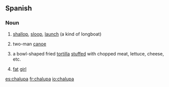 ==Spanish==
{{wikipedia}}
===Noun===
{{es-noun-f}}

# {{nautical|lang=es}} [[shallop]], [[sloop]], [[launch]] (a kind of longboat)
# {{Mexico|lang=es}} two-man [[canoe]]
# {{Mexico|lang=es}} a bowl-shaped fried [[tortilla]] [[stuffed]] with chopped meat, lettuce, cheese, etc.
# {{Mexico|slang|lang=es}} [[fat]] [[girl]]

[[es:chalupa]]
[[fr:chalupa]]
[[io:chalupa]]